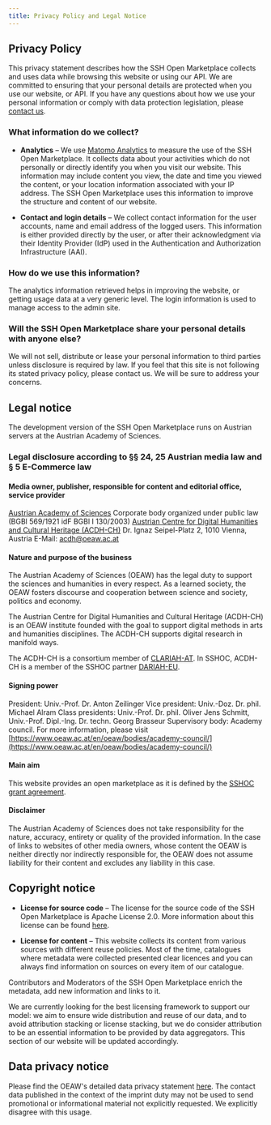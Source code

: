 ```yaml
---
title: Privacy Policy and Legal Notice
---
```


## Privacy Policy

This privacy statement describes how the SSH Open Marketplace collects and uses
data while browsing this website or using our API. We are committed to ensuring
that your personal details are protected when you use our website, or API. If
you have any questions about how we use your personal information or comply with
data protection legislation, please [contact us](/contact).

### What information do we collect?

- **Analytics** – We use [Matomo Analytics](https://matomo.org/) to measure the
  use of the SSH Open Marketplace. It collects data about your activities which
  do not personally or directly identify you when you visit our website. This
  information may include content you view, the date and time you viewed the
  content, or your location information associated with your IP address. The SSH
  Open Marketplace uses this information to improve the structure and content of
  our website.

- **Contact and login details** – We collect contact information for the user
  accounts, name and email address of the logged users. This information is
  either provided directly by the user, or after their acknowledgment via their
  Identity Provider (IdP) used in the Authentication and Authorization
  Infrastructure (AAI).

### How do we use this information?

The analytics information retrieved helps in improving the website, or getting
usage data at a very generic level. The login information is used to manage
access to the admin site.

### Will the SSH Open Marketplace share your personal details with anyone else?

We will not sell, distribute or lease your personal information to third parties
unless disclosure is required by law. If you feel that this site is not
following its stated privacy policy, please contact us. We will be sure to
address your concerns.

## Legal notice

The development version of the SSH Open Marketplace runs on Austrian servers at
the Austrian Academy of Sciences.

### Legal disclosure according to §§ 24, 25 Austrian media law and § 5 E-Commerce law

#### Media owner, publisher, responsible for content and editorial office, service provider

[Austrian Academy of Sciences](https://www.oeaw.ac.at/en/) Corporate body
organized under public law (BGBl 569/1921 idF BGBl I 130/2003)
[Austrian Centre for Digital Humanities and Cultural Heritage (ACDH-CH)](https://acdh.oeaw.ac.at/)
Dr. Ignaz Seipel-Platz 2, 1010 Vienna, Austria E-Mail:
[acdh@oeaw.ac.at](mailto:acdh@oeaw.ac.at)

#### Nature and purpose of the business

The Austrian Academy of Sciences (OEAW) has the legal duty to support the
sciences and humanities in every respect. As a learned society, the OEAW fosters
discourse and cooperation between science and society, politics and economy.

The Austrian Centre for Digital Humanities and Cultural Heritage (ACDH-CH) is an
OEAW institute founded with the goal to support digital methods in arts and
humanities disciplines. The ACDH-CH supports digital research in manifold ways.

The ACDH-CH is a consortium member of [CLARIAH-AT](https://clariah.at/). In
SSHOC, ACDH-CH is a member of the SSHOC partner
[DARIAH-EU](https://www.dariah.eu/).

#### Signing power

President: Univ.-Prof. Dr. Anton Zeilinger Vice president: Univ.-Doz. Dr. phil.
Michael Alram Class presidents: Univ.-Prof. Dr. phil. Oliver Jens Schmitt,
Univ.-Prof. Dipl.-Ing. Dr. techn. Georg Brasseur Supervisory body: Academy
council. For more information, please visit
[https://www.oeaw.ac.at/en/oeaw/bodies/academy-council/](https://www.oeaw.ac.at/en/oeaw/bodies/academy-council/)

#### Main aim

This website provides an open marketplace as it is defined by the
[SSHOC grant agreement](https://cordis.europa.eu/project/id/823782/).

#### Disclaimer

The Austrian Academy of Sciences does not take responsibility for the nature,
accuracy, entirety or quality of the provided information. In the case of links
to websites of other media owners, whose content the OEAW is neither directly
nor indirectly responsible for, the OEAW does not assume liability for their
content and excludes any liability in this case.

## Copyright notice

- **License for source code** – The license for the source code of the SSH Open
  Marketplace is Apache License 2.0. More information about this license can be
  found [here](https://choosealicense.com/licenses/apache-2.0/).

- **License for content** – This website collects its content from various
  sources with different reuse policies. Most of the time, catalogues where
  metadata were collected presented clear licences and you can always find
  information on sources on every item of our catalogue.

Contributors and Moderators of the SSH Open Marketplace enrich the metadata, add
new information and links to it.

We are currently looking for the best licensing framework to support our model:
we aim to ensure wide distribution and reuse of our data, and to avoid
attribution stacking or license stacking, but we do consider attribution to be
an essential information to be provided by data aggregators. This section of our
website will be updated accordingly.

## Data privacy notice

Please find the OEAW's detailed data privacy statement
[here](https://www.oeaw.ac.at/en/oeaw/data-protection/). The contact data
published in the context of the imprint duty may not be used to send promotional
or informational material not explicitly requested. We explicitly disagree with
this usage.
